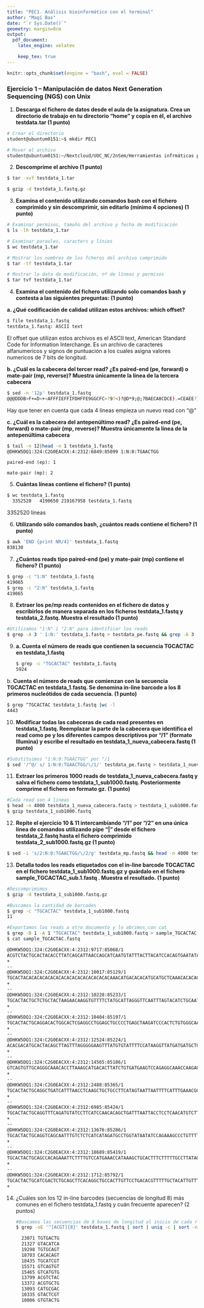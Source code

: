 ```yaml
---
title: "PEC1. Análisis bioinformático con el terminal"
author: "Magí Bas"
date: "`r Sys.Date()`"
geometry: margin=8cm
output:
  pdf_document:
    latex_engine: xelatex

    keep_tex: true
---
```


```r
knitr::opts_chunk$set(engine = "bash", eval = FALSE)

```

### Ejercicio 1 -- Manipulación de datos Next Generation Sequencing (NGS) con Unix

1.  **Descarga el fichero de datos desde el aula de la asignatura. Crea un directorio de trabajo en tu directorio "home" y copia en él, el archivo testdata.tar (1 punto)**

```bash
# Crear el directorio
student@ubuntum0151:~$ mkdir PEC1

# Mover el archivo
student@ubuntum0151:~/Nextcloud/UOC_NC/2nSem/Herramientas infrmáticas para la Bioinformática/PEC1$ mv testdata_1.tar /home/student/PEC1

```

2.  **Descomprime el archivo (1 punto)**

```bash
$ tar -xvf testdata_1.tar 

$ gzip -d testdata_1.fastq.gz 

```

3.  **Examina el contenido utilizando comandos bash con el fichero comprimido y sin descomprimir, sin editarlo (mínimo 4 opciones) (1 punto)**

```bash
# Examinar permisos, tamaño del archivo y fecha de modificación
$ ls -lh testdata_1.tar

# Examinar paraules, caracters y línies
$ wc testdata_1.tar

# Mostrar los nombres de los fcheros del archivo comprimido
$ tar -tf testdata_1.tar

# Mostrar la data de modificación, nº de líneas y permisos
$ tar tvf testdata_1.tar 
```

4.  **Examina el contenido del fichero utilizando solo comandos bash y contesta a las siguientes preguntas: (1 punto)**

**a. ¿Qué codificación de calidad utilizan estos archivos: which offset?**

```bash
$ file testdata_1.fastq
testdata_1.fastq: ASCII text
```

El offset que utilizan estos archivos es el ASCII text, American Standard Code for Information Interchange. Es un archivo de caracteres alfanumericos y signos de puntuación a los cuales asigna valores numericos de 7 bits de longitud.

**b. ¿Cuál es la cabecera del tercer read? ¿Es paired-end (pe, forward) o mate-pair (mp, reverse)? Muestra únicamente la línea de la tercera cabecera**

```bash
$ sed -n '12p' testdata_1.fastq 
@@@DDDB>F+=D<+<AFFFIEFFIFDHFFE9GGCFC>?9?<)?@D*9;@;7BAECA8CDCE).=CEAEE?)77?DBBBCB<A;3?>>;A@:5>A@?A<AA

```

Hay que tener en cuenta que cada 4 líneas empieza un nuevo read con "\@"

**c. ¿Cuál es la cabecera del antepenúltimo read? ¿Es paired-end (pe, forward) o mate-pair (mp, reverse)? Muestra únicamente la línea de la antepenúltima cabecera**

```bash
$ tail -n 12|head -n 1 testdata_1.fastq 
@DHKW5DQ1:324:C2G0EACXX:4:2312:6849:85099 1:N:0:TGAACTGG

```

`paired-end (ep): 1`

`mate-pair (mp): 2`

5.  **Cuántas líneas contiene el fichero? (1 punto)**

```bash
$ wc testdata_1.fastq 
  3352520   4190650 219167958 testdata_1.fastq
```

3352520 líneas

6.  **Utilizando sólo comandos bash, ¿cuántos reads contiene el fichero? (1 punto)**

```bash
$ awk 'END {print NR/4}' testdata_1.fastq
838130
```

7.  **¿Cuántos reads tipo paired-end (pe) y mate-pair (mp) contiene el fichero? (1 punto)**

```bash
$ grep -c "1:N" testdata_1.fastq 
419065
$ grep -c "2:N" testdata_1.fastq 
419065
```

8.  **Extraer los pe/mp reads contenidos en el fichero de datos y escribirlos de manera separada en los ficheros testdata_1.fastq y testdata_2.fastq. Muestra el resultado (1 punto)**

```bash
#Utilizamos "1:N" i "2:N" para identificar los reads
$ grep -A 3 ' 1:N:' testdata_1.fastq > testdata_pe.fastq && grep -A 3 ' 2:N:' testdata_1.fastq > testdata_mp.fastq 

```

9.  **a. Cuenta el número de reads que contienen la secuencia TGCACTAC en testdata_1.fastq**

    ```bash
    $ grep -c "TGCACTAC" testdata_1.fastq 
    5924
    ```

b\. **Cuenta el número de reads que comienzan con la secuencia TGCACTAC en testdata_1.fastq. Se denomina in-line barcode a los 8 primeros nucleótidos de cada secuencia. (1 punto)**

```bash
$ grep ^TGCACTAC testdata_1.fastq |wc -l
4443
```

10. **Modificar todas las cabeceras de cada read presentes en testdata_1.fastq. Reemplazar la parte de la cabecera que identifica el read como pe y los diferentes campos descriptivos por "/1" (formato Illumina) y escribe el resultado en testdata_1\_nueva_cabecera.fastq (1 punto)**

```bash
#Substituimos "1:N:0:TGAACTGG" por "/1
$ sed '/^@/ s/ 1:N:0:TGAACTGG/\/1/' testdata_pe.fastq > testdata_1_nueva_cabecera.fastq
```

11. **Extraer los primeros 1000 reads de testdata_1\_nueva_cabecera.fastq y salva el fichero como testdata_1\_sub1000.fastq. Posteriormente comprime el fichero en formato gz. (1 punto)**

```bash
#Cada read son 4 lineas
$ head -n 4000 testdata_1_nueva_cabecera.fastq > testdata_1_sub1000.fastq
$ gzip testdata_1_sub1000.fastq    
```

12. **Repite el ejercicio 10 & 11 intercambiando "/1" por "/2" en una única línea de comandos utilizando pipe "\|" desde el fichero testdata_2.fastq hasta el fichero comprimido testdata_2\_sub1000.fastq.gz (1 punto)**

```bash
$ sed -i 's/2:N:0:TGAACTGG/\/2/g' testdata_mp.fastq && head -n 4000 testdata_mp.fastq | gzip > testdata_2_sub1000.fastq.gz
```

13. **Detalla todos los reads etiquetados con el in-line barcode TGCACTAC en el fichero testdata_1\_sub1000.fastq.gz y guárdalo en el fichero sample_TGCACTAC_sub.1.fastq . Muestra el resultado. (1 punto)**

```bash
#Descomprimimos
$ gzip -d testdata_1_sub1000.fastq.gz

#Buscamos la cantidad de barcodes
$ grep -c "TGCACTAC" testdata_1_sub1000.fastq
11

#Exportamos los reads a otro documento y lo abrimos con cat
$ grep -B 1 -A 1 "TGCACTAC" testdata_1_sub1000.fastq > sample_TGCACTAC.fastq
$ cat sample_TGCACTAC.fastq 

@DHKW5DQ1:324:C2G0EACXX:4:2312:9717:85068/1
ACGTCTACTGCACTACACCTTATCAGCATTAACCAGCATCAATGTATTTACTTACATCCACAGTGAATATATTGTAAATGGCAGCAAGGGAGTATGTGAA
+
--
@DHKW5DQ1:324:C2G0EACXX:4:2312:10017:85129/1
TGCACTACACACACACACACACACACACACACACACACAAACATGACACACATGCATGCTCAAACACACACAGTGTTTTAAAAGCAAAAGAGATGCAACA
+
--
@DHKW5DQ1:324:C2G0EACXX:4:2312:10228:85233/1
TGCACTACTGCTCTGCTACTAAGAACAAGGTGTTTTCTATGCATTAGGGTTCAATTTAGTACATCTGCAATAAATGCAGGGTTTGGGAATGGATTACGAG
+
--
@DHKW5DQ1:324:C2G0EACXX:4:2312:10404:85197/1
TGCACTACTGCAGGACACTGGCACTCGAGGCCTGGAGCTGCCCCTGAGCTAAGATCCCACTCTGTGGGCAATTTAGAATAACCAGTTAACTTAACCCCAC
+
--
@DHKW5DQ1:324:C2G0EACXX:4:2312:12524:85224/1
ACACGACATGCACTACAGCTTAGTTTAGGGGGAAGTTTATGTGTATTTTCCATAAGGTTATGATGATGCTGACAGCTTGAGTCGATAAAAGTGTGGGGTT
+
--
@DHKW5DQ1:324:C2G0EACXX:4:2312:14565:85186/1
GTCAGTGTTGCAGGGCAAACACCTTAAAGCATGACACTTATCTGTGATGAAGTCCAGAGGCAAACCAAGAGGAATATATTTCATACTGCACTACTGAAAG
+
--
@DHKW5DQ1:324:C2G0EACXX:4:2312:2488:85365/1
TGCACTACTGCAGGCTGATCATTTAACCTCAAGCTGCTGCCTTCATAGTAATTAATTTTCATTTGAAACGCAGACAGCTGGGAGATCGTTATTAACACAT
+
--
@DHKW5DQ1:324:C2G0EACXX:4:2312:6985:85424/1
TGCACTACTGCAGGTTTCAGATGTATCCTTCATCCAACACAGCTGATTTAATTACCTCCTCAACATGTCTTGAAGTTCTCCAGAGGCCTGGTAATGAATT
+
--
@DHKW5DQ1:324:C2G0EACXX:4:2312:13676:85286/1
TGCACTACTGCAGGTCAGCAATTTGTCTCTCATCATAGATGCCTGGTATAATATCCAGAAAGCCCTGTTTTAGTCATAATAACAAAGTGAACAGTCAATA
+
--
@DHKW5DQ1:324:C2G0EACXX:4:2312:18689:85419/1
TGCACTACTGCAGCCACAGAAATTCTTTTGTCCATGAAACCATAAAGCTGCACTTTCTTTTTGCCTTATAGTCTGATTTGTCATAACTTCTCCGTTTTGT
+
--
@DHKW5DQ1:324:C2G0EACXX:4:2312:1712:85792/1
TGCACTACTGCATCGACTCTGCAGCTTCACAGGCTGCCACTTGTTCCTGACACGTTTTTGCTACATTGTTTTGCCATCTGTGTAGACGCACCATCTTCAT
+

```

14. ¿Cuáles son los 12 in-line barcodes (secuencias de longitud 8) más comunes en el fichero testdata_1.fastq y cuán frecuente aparecen? (2 puntos)

    ```bash
    #Buscamos las secuencias de 8 bases de longitud al inicio de cada read y las ordenamos por freqüencia, imprimimos las 12 primeras
    $ grep -oE '^[ACGT]{8}' testdata_1.fastq | sort | uniq -c | sort -nr | head -n 12

      23071 TGTGACTG
      21327 GTACATCA
      19298 TGTGCAGT
      18703 CACACAGT
      18435 TGCATCGT
      15571 GTCAGTGT
      15465 GTCATGTG
      13799 ACGTCTAC
      13372 ACGTGCTG
      13093 CATGCGAC
      10335 GTACTCGT
      10006 GTGTACTG
    ```
